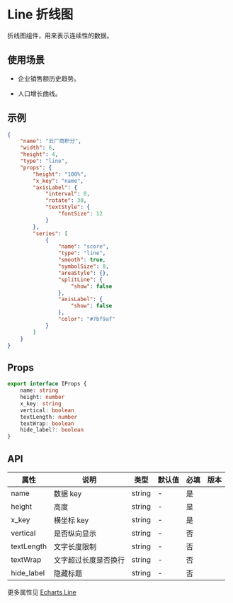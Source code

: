 # Line 折线图

折线图组件，用来表示连续性的数据。

## 使用场景

- 企业销售额历史趋势。

- 人口增长曲线。

## 示例

```json
{
	"name": "云厂商积分",
	"width": 6,
	"height": 4,
	"type": "line",
	"props": {
		"height": "100%",
		"x_key": "name",
		"axisLabel": {
			"interval": 0,
			"rotate": 30,
			"textStyle": {
				"fontSize": 12
			}
		},
		"series": [
			{
				"name": "score",
				"type": "line",
				"smooth": true,
				"symbolSize": 8,
				"areaStyle": {},
				"splitLine": {
					"show": false
				},
				"axisLabel": {
					"show": false
				},
				"color": "#7bf9af"
			}
		]
	}
}
```

## Props

```ts
export interface IProps {
	name: string
	height: number
	x_key: string
	vertical: boolean
	textLength: number
	textWrap: boolean
	hide_label?: boolean
}
```

## API

| 属性       | 说明                 | 类型   | 默认值 | 必填 | 版本 |
| ---------- | -------------------- | ------ | ------ | ---- | ---- |
| name       | 数据 key             | string | -      | 是   |      |
| height     | 高度                 | string | -      | 是   |      |
| x_key      | 横坐标 key           | string | -      | 是   |      |
| vertical   | 是否纵向显示         | string | -      | 否   |      |
| textLength | 文字长度限制         | string | -      | 否   |      |
| textWrap   | 文字超过长度是否换行 | string | -      | 否   |      |
| hide_label | 隐藏标题             | string | -      | 否   |      |

更多属性见 [Echarts Line](https://echarts.apache.org/examples/zh/index.html#chart-type-line)
